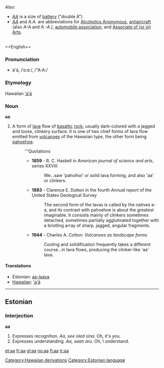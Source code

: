 {{wikipedia}}
''Also:''
* ''[[AA]]'' is a size of [[battery]] ("double A")
* ''[[AA]]'' and ''A.A.'' are abbreviations for [[Alcoholics Anonymous]], [[antiaircraft]] (also ''A-A'' and ''A.-A.''), [[automobile association]], and [[Associate of Arts|Associate of (or in) Arts]].
<br>
==English==

===Pronunciation===
* ä'ä, /ˈɑːɑː/, /"A:A:/

===Etymology===
Hawaiian [[ʻaʻā]]

===Noun===
'''aa'''

# A form of [[lava]] flow of [[basaltic]] [[rock]], usually dark-colored with a jagged and loose, clinkery surface. It is one of two chief forms of lava flow emitted from [[volcano]]es of the Hawaiian type, the other form being [[pahoehoe]].
#: '''Quotations
#:* '''1859''' - R. C. Haskell in ''American journal of science and arts'', series XXVIII
#:*: We...saw 'pahoihoi' or solid lava forming, and also 'aa' or clinkers.
#:* '''1883''' - Clarence E. Dutton in the fourth ''Annual report'' of the United States Geological Survey
#:*: The second form of the lavas is called by the natives a-a, and its contrast with pahoehoe is about the greatest imaginable. It consists mainly of clinkers sometimes detached, sometimes partially agglutinated together with a bristling array of sharp, jagged, angular fragments.
#:* '''1944''' - Charles A. Cotton: ''Volcanoes as landscape forms''
#:*: Cooling and solidification frequently takes a different course...in lava flows, producing the clinker-like 'aa' lava.

====Translations====
*Estonian: [[aa-laava]]
*[[Hawaiian]]: [[ʻaʻā]]
----
==Estonian==

===Interjection===
'''aa'''

#Expresses recognition. ''Aa, see oled sina.'' Oh, it's you.
#Expresses understanding. ''Aa, saan aru.'' Oh, I understand.

[[Category:Hawaiian derivations]]
[[Category:Estonian language]]

[[et:aa]]
[[fr:aa]]
[[gl:aa]]
[[no:aa]]
[[fi:aa]]
[[tr:aa]]